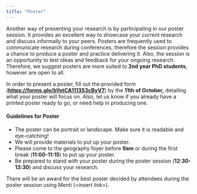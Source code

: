 ---
title: "Poster"
---

Another way of presenting your research is by participating in our poster session. It provides an excellent way to showcase your current research and discuss informally to your peers. Posters are frequently used to communicate research during conferences, therefore the session provides a chance to produce a poster and practice delivering it. Also, the session is an opportunity to test ideas and feedback for your ongoing research. Therefore, we suggest posters are more suited to **2nd year PhD students**, however are open to all.

In order to present a poster, fill out the provided form ([**https://forms.gle/bYetCA111353cByV7**](https://eur03.safelinks.protection.outlook.com/?url=https%3A%2F%2Fforms.gle%2FbYetCA111353cByV7&data=05%7C02%7Cgy17pls%40leeds.ac.uk%7Cdfa6a557325b4536e96608dcd968c89e%7Cbdeaeda8c81d45ce863e5232a535b7cb%7C0%7C0%7C638624291299365781%7CUnknown%7CTWFpbGZsb3d8eyJWIjoiMC4wLjAwMDAiLCJQIjoiV2luMzIiLCJBTiI6Ik1haWwiLCJXVCI6Mn0%3D%7C0%7C%7C%7C&sdata=zcB%2FWBEG70WRJRpROYvFpilP81Ghz6JwszMqRShiraA%3D&reserved=0)) by the **11th of October,** detailing what your poster will focus on. Also, let us know if you already have a printed poster ready to go, or need help in producing one.

#### Guidelines for Poster

-   The poster can be portrait or landscape. Make sure it is readable and eye-catching!
-   We will provide materials to put up your poster.
-   Please come to the geography foyer before **9am** or during the first break (**11:00-11:15**) to put up your poster.
-   Be prepared to stand with your poster during the poster session (**12:30-13:30**) and discuss your research.

There will be an award for the best poster decided by attendees during the poster session using Menti (\<insert link\>).
